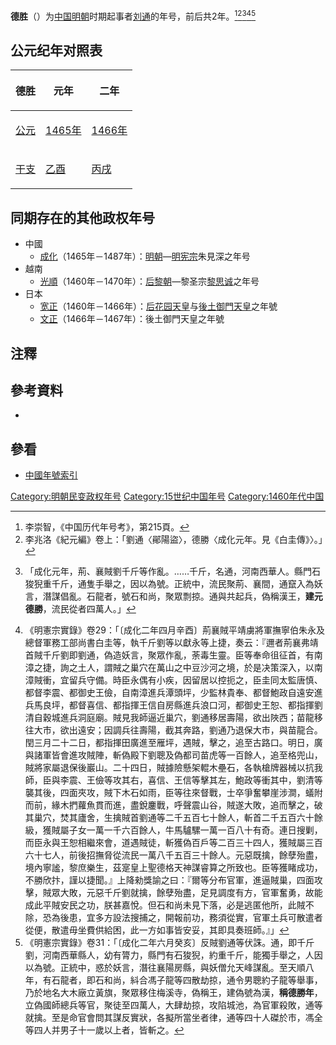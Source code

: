 {{about|[[明朝|明朝]]时期起事者[[刘通|刘通]]的年号|北宋河北农民起义领袖王则的年号|得圣|荷兰东印度公司的高级官员|蒂进}}
{{Eranamebox|年号=德胜
|起讫时间= 1465年三月－1466年闰三月
|政权= 
|帝王= [[刘通|刘通]]
|历时= 2年
|timeline= <timeline>
ImageSize  = width:200 height:50
PlotArea   = width:180 height:30 left:10 bottom:20
TimeAxis   = orientation:horizontal
DateFormat = yyyy
Period     = from:1368 till:1644
AlignBars  = early
ScaleMajor = increment:60 start:1368
Colors =
  id:canvas value:rgb(1,1,0.85)
BackgroundColors = canvas:canvas
PlotData =
  width:15 color:black
  bar:era from:start till:end
  bar:era from:1465 till:1466 color:red
</timeline>
|说明= <span style="color: red">德胜</span>在'''明朝'''时期的位置。
}}
'''德胜'''（{{kj|1465年|三月|1466年|闰三月}}）为[[中国|中国]][[明朝|明朝]]时期起事者[[刘通|刘通]]的年号，前后共2年。<ref>李崇智，《中国历代年号考》，第215頁。</ref><ref>李兆洛《紀元編》卷上：「劉通〈鄖陽盜〉，德勝〈成化元年。見《白圭傳》〉。」</ref><ref>{{cite wikisource|title=明史列傳第六十白圭|last=[[張廷玉|張廷玉]]|wslink=明史/卷172}}「成化元年，荊、襄賊劉千斤等作亂。……千斤，名通，河南西華人。縣門石狻猊重千斤，通隻手舉之，因以為號。正統中，流民聚荊、襄間，通竄入為妖言，潛謀倡亂。石龍者，號石和尚，聚眾剽掠。通與共起兵，偽稱漢王，'''建元德勝'''，流民從者四萬人。」</ref><ref>《明憲宗實錄》卷29：「〔成化二年四月辛酉〕荊襄賊平靖虜將軍撫寧伯朱永及總督軍務工部尚書白圭等，執千斤劉等以獻永等上捷，奏云：『邇者荊襄弗靖首賊千斤劉即劉通，偽造妖言，聚眾作亂，荼毒生靈。臣等奉命徂征首，有南漳之捷，詢之土人，謂賊之巢穴在萬山之中豆沙河之境，於是决策深入，以南漳賊衝，宜留兵守備。時臣永偶有小疾，因留居以控扼之，臣圭同太監唐慎、都督李震、都御史王儉，自南漳進兵潭頭坪，少監林貴奉、都督鮑政自遠安進兵馬良坪，都督喜信、都指揮王信自房縣進兵浪口河，都御史王恕、都指揮劉清自穀城進兵洞庭廟。賊見我師逼近巢穴，劉通移居壽陽，欲出陜西；苗龍移往大市，欲出遠安；因調兵往壽陽，截其奔路，劉通乃退保大市，與苗龍合。閏三月二十二日，都指揮田廣進至雁坪，遇賊，擊之，追至古路口。明日，廣與諸軍皆會進攻賊陣，斬偽殿下劉聰及偽都司苗虎等一百餘人，追至格兜山，賊將家屬退保後巖山。二十四日，賊據險懸架輥木壘石，各執槍牌器械以抗我師，臣與李震、王儉等攻其右，喜信、王信等擊其左，鮑政等衝其中，劉清等襲其後，四面夾攻，賊下木石如雨，臣等往來督戰，士卒爭奮攀崖涉澗，蟻附而前，緣木捫蘿魚貫而進，盡銳鏖戰，呼聲震山谷，賊遂大敗，追而擊之，破其巢穴，焚其廬舍，生擒賊首劉通等二千五百七十餘人，斬首二千五百六十餘級，獲賊屬子女一萬一千六百餘人，牛馬驢騾一萬一百八十有奇。連日搜剿，而臣永與王恕相繼來會，道遇賊徒，斬獲偽百戶等二百三十四人，獲賊屬三百六十七人，前後招撫脅從流民一萬八千五百三十餘人。元惡既擒，餘孽殆盡，境內寧謐，黎庶樂生，茲寔皇上聖德格天神謀睿算之所致也。臣等獲睹成功，不勝欣抃，謹以捷聞。』上降勑獎諭之曰：『爾等分布官軍，進逼賊巢，四面攻擊，賊眾大敗，元惡千斤劉就擒，餘孽殆盡，足見調度有方，官軍奮勇，故能成此平賊安民之功，朕甚嘉悅。但石和尚未見下落，必是逃匿他所，此賊不除，恐為後患，宜多方設法搜捕之，開報前功，務須從實，官軍土兵可散遣者從便，散遣毋坐費供給困，此一方如事皆安妥，其即具奏班師。』」</ref><ref>《明憲宗實錄》卷31：「〔成化二年六月癸亥〕反賊劉通等伏誅。通，即千斤劉，河南西華縣人，幼有膂力，縣門有石狻猊，約重千斤，能獨手舉之，人因以為號。正統中，惑於妖言，潛往襄陽房縣，與妖僧允天峰謀亂。至天順八年，有石龍者，即石和尚，紏合馮子龍等四散劫掠，通令男聰約子龍等舉事，乃於地名大木廠立黃旗，聚眾移住梅溪寺，偽稱王，建偽號為漢，'''稱德勝年'''，立偽國師總兵等官，聚徒至四萬人，大肆劫掠，攻陷城池，為官軍殺敗，通等就擒。至是命官會問其謀反實狀，各擬所當坐者律，通等四十人磔於市，馮全等四人并男子十一歲以上者，皆斬之。</ref>

==公元纪年对照表==
{| class="wikitable"  style="text-align:center;"
!德胜!!元年!!二年
|-
![[公元|公元]]
|[[1465年|1465年]]||[[1466年|1466年]]
|-
![[干支|干支]]
|[[乙酉|乙酉]]||[[丙戌|丙戌]] 
|}

==同期存在的其他政权年号==
*中國
**[[成化|成化]]（1465年－1487年）：[[明朝|明朝]]—[[明宪宗|明宪宗]]朱見深之年号
*越南
**[[光順|光順]]（1460年－1470年）：[[后黎朝|后黎朝]]—黎圣宗[[黎聖宗|黎思诚]]之年号
*日本
**[[宽正|宽正]]（1460年－1466年）：[[后花园天皇|后花园天皇]]与[[後土御門天皇|後土御門天皇]]之年號
**[[文正|文正]]（1466年－1467年）：後土御門天皇之年號

==注釋==
{{Reflist}}

==參考資料==
*{{Cite book|author=李崇智|title=中國歷代年號考|format=|url=|date=2004年12月|publisher=中華書局|location=北京|id=ISBN 7101025129}}

==參看==
*[[中国年号列表#明朝|中國年號索引]]

{{明朝年號}}

[[Category:明朝民变政权年号|Category:明朝民变政权年号]]
[[Category:15世纪中国年号|Category:15世纪中国年号]]
[[Category:1460年代中国|Category:1460年代中国]]